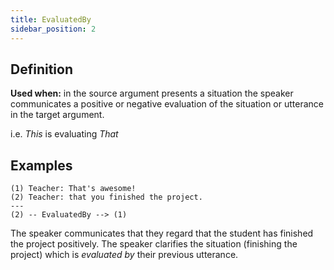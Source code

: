 ```yaml
---
title: EvaluatedBy
sidebar_position: 2
---
```


## Definition

**Used when:** in the source argument presents a situation the speaker communicates a positive or negative evaluation of the situation or utterance in the target argument.

i.e. *This* is evaluating *That*

## Examples

```
(1) Teacher: That's awesome!
(2) Teacher: that you finished the project.
---
(2) -- EvaluatedBy --> (1)
```
The speaker communicates that they regard that the student has finished the project positively.
The speaker clarifies the situation (finishing the project) which is *evaluated by* their previous utterance.